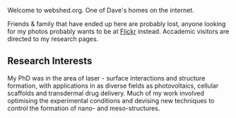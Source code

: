 Welcome to webshed.org.  One of Dave's homes on the internet.

Friends & family that have ended up here are probably lost, anyone looking for my photos probably wants to be at [http://www.flickr.com/photos/dtl/ Flickr] instead. Accademic visitors are directed to my research pages. 



== Research Interests ==
My PhD was in the area of laser - surface interactions and structure formation, with applications in as diverse fields as photovoltaics, cellular scaffolds and transdermal drug delivery. Much of my work involved optimising the experimental conditions and devising new techniques to control the formation of nano- and meso-structures.